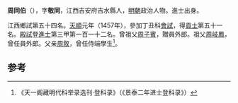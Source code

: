'''周同伯'''（{{bd|1423年||？}}），字'''敬同'''，江西吉安府吉水縣人，[[明朝|明朝]]政治人物。進士出身。

江西鄉試第五十四名。[[天顺_(明朝)|天順]]元年（1457年），參加丁丑科[[會試|會試]]，得[[貢士|貢士]]第五十一名。[[殿試|殿試]]登[[進士|進士]]第三甲第一百一十二名。曾祖父[[周子賓|周子賓]]，贈員外郎。祖父[[周岐鳳|周岐鳳]]，曾任員外郎。父亲[[周敘|周敘]]，曾任侍端學生<ref>《天一阁藏明代科举录选刊·登科录》（《景泰二年进士登科录》）</ref>。

==参考==
{{reflist}}

{{天順元年丁丑科殿試金榜}}


{{明朝人物小作品}}